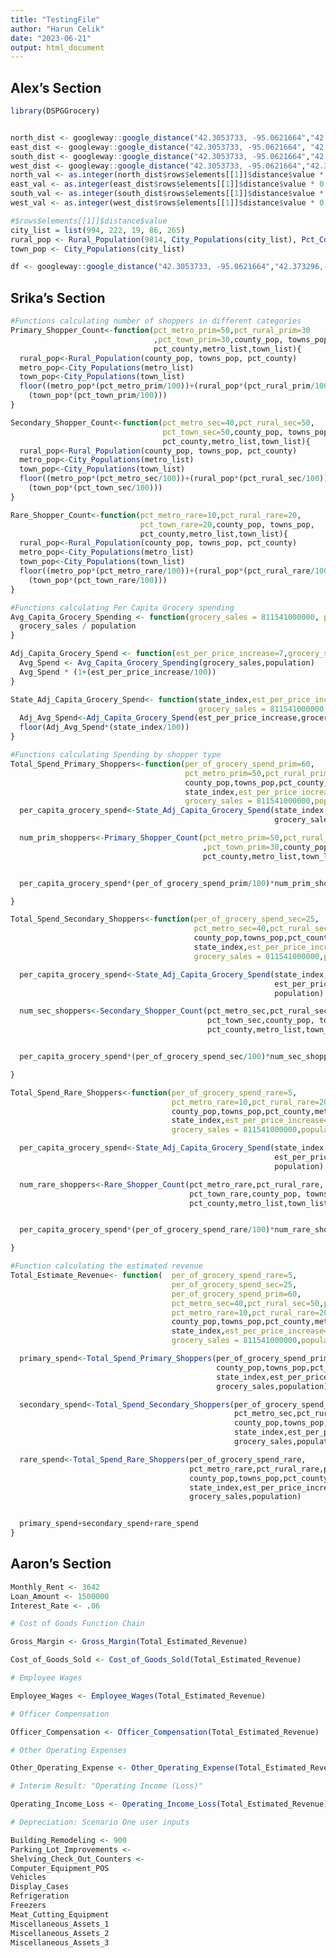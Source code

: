 ```yaml
---
title: "TestingFile"
author: "Harun Celik"
date: "2023-06-21"
output: html_document
---
```



## Alex's Section

```r
library(DSPGGrocery)


north_dist <- googleway::google_distance("42.3053733, -95.0621664","42.373296,-95.1508718",key = Sys.getenv("GOOGLE_KEY"))
east_dist <- googleway::google_distance("42.3053733, -95.0621664", "42.2669247,-95.0038576",key = Sys.getenv("GOOGLE_KEY"))
south_dist <- googleway::google_distance("42.3053733, -95.0621664","42.258085,-95.223378",key = Sys.getenv("GOOGLE_KEY"))
west_dist <- googleway::google_distance("42.3053733, -95.0621664","42.3113755,-95.6832781",key = Sys.getenv("GOOGLE_KEY"))
north_val <- as.integer(north_dist$rows$elements[[1]]$distance$value * 0.00062137)
east_val <- as.integer(east_dist$rows$elements[[1]]$distance$value * 0.00062137)
south_val <- as.integer(south_dist$rows$elements[[1]]$distance$value * 0.00062137)
west_val <- as.integer(west_dist$rows$elements[[1]]$distance$value * 0.00062137)

#$rows$elements[[1]]$distance$value
city_list = list(994, 222, 19, 86, 265)
rural_pop <- Rural_Population(9814, City_Populations(city_list), Pct_County(north_val,east_val,south_val,west_val, 1500*.62137119))
town_pop <- City_Populations(city_list)
```
```r
df <- googleway::google_distance("42.3053733, -95.0621664","42.373296,-95.1508718", key = Sys.getenv("GOOGLE_KEY"))
```


## Srika's Section

```r
#Functions calculating number of shoppers in different categories
Primary_Shopper_Count<-function(pct_metro_prim=50,pct_rural_prim=30
                                ,pct_town_prim=30,county_pop, towns_pop,
                                pct_county,metro_list,town_list){
  rural_pop<-Rural_Population(county_pop, towns_pop, pct_county)
  metro_pop<-City_Populations(metro_list)
  town_pop<-City_Populations(town_list)
  floor((metro_pop*(pct_metro_prim/100))+(rural_pop*(pct_rural_prim/100))+
    (town_pop*(pct_town_prim/100)))
}

Secondary_Shopper_Count<-function(pct_metro_sec=40,pct_rural_sec=50,
                                  pct_town_sec=50,county_pop, towns_pop,
                                  pct_county,metro_list,town_list){
  rural_pop<-Rural_Population(county_pop, towns_pop, pct_county)
  metro_pop<-City_Populations(metro_list)
  town_pop<-City_Populations(town_list)
  floor((metro_pop*(pct_metro_sec/100))+(rural_pop*(pct_rural_sec/100))+
    (town_pop*(pct_town_sec/100)))
}

Rare_Shopper_Count<-function(pct_metro_rare=10,pct_rural_rare=20,
                             pct_town_rare=20,county_pop, towns_pop,
                             pct_county,metro_list,town_list){
  rural_pop<-Rural_Population(county_pop, towns_pop, pct_county)
  metro_pop<-City_Populations(metro_list)
  town_pop<-City_Populations(town_list)
  floor((metro_pop*(pct_metro_rare/100))+(rural_pop*(pct_rural_rare/100))+
    (town_pop*(pct_town_rare/100)))
}

#Functions calculating Per Capita Grocery spending
Avg_Capita_Grocery_Spending <- function(grocery_sales = 811541000000, population = 334233854) {
  grocery_sales / population
}

Adj_Capita_Grocery_Spend <- function(est_per_price_increase=7,grocery_sales = 811541000000, population = 334233854){
  Avg_Spend <- Avg_Capita_Grocery_Spending(grocery_sales,population)
  Avg_Spend * (1+(est_per_price_increase/100))
}

State_Adj_Capita_Grocery_Spend<- function(state_index,est_per_price_increase=7,
                                          grocery_sales = 811541000000, population = 334233854){
  Adj_Avg_Spend<-Adj_Capita_Grocery_Spend(est_per_price_increase,grocery_sales, population)
  floor(Adj_Avg_Spend*(state_index/100))
}

#Functions calculating Spending by shopper type
Total_Spend_Primary_Shoppers<-function(per_of_grocery_spend_prim=60,
                                       pct_metro_prim=50,pct_rural_prim=30,pct_town_prim=30,
                                       county_pop,towns_pop,pct_county,metro_list,town_list,
                                       state_index,est_per_price_increase=7,
                                       grocery_sales = 811541000000,population = 334233854){
  per_capita_grocery_spend<-State_Adj_Capita_Grocery_Spend(state_index,est_per_price_increase,
                                                           grocery_sales, population)

  num_prim_shoppers<-Primary_Shopper_Count(pct_metro_prim=50,pct_rural_prim=30
                                           ,pct_town_prim=30,county_pop, towns_pop,
                                           pct_county,metro_list,town_list)


  per_capita_grocery_spend*(per_of_grocery_spend_prim/100)*num_prim_shoppers

}

Total_Spend_Secondary_Shoppers<-function(per_of_grocery_spend_sec=25,
                                         pct_metro_sec=40,pct_rural_sec=50,pct_town_sec=50,
                                         county_pop,towns_pop,pct_county,metro_list,town_list,
                                         state_index,est_per_price_increase=7,
                                         grocery_sales = 811541000000,population = 334233854){

  per_capita_grocery_spend<-State_Adj_Capita_Grocery_Spend(state_index,
                                                           est_per_price_increase,grocery_sales,
                                                           population)

  num_sec_shoppers<-Secondary_Shopper_Count(pct_metro_sec,pct_rural_sec,
                                            pct_town_sec,county_pop, towns_pop,
                                            pct_county,metro_list,town_list)


  per_capita_grocery_spend*(per_of_grocery_spend_sec/100)*num_sec_shoppers

}

Total_Spend_Rare_Shoppers<-function(per_of_grocery_spend_rare=5,
                                    pct_metro_rare=10,pct_rural_rare=20,pct_town_rare=20,
                                    county_pop,towns_pop,pct_county,metro_list,town_list,
                                    state_index,est_per_price_increase=7,
                                    grocery_sales = 811541000000,population = 334233854){

  per_capita_grocery_spend<-State_Adj_Capita_Grocery_Spend(state_index,
                                                           est_per_price_increase,grocery_sales,
                                                           population)

  num_rare_shoppers<-Rare_Shopper_Count(pct_metro_rare,pct_rural_rare,
                                        pct_town_rare,county_pop, towns_pop,
                                        pct_county,metro_list,town_list)


  per_capita_grocery_spend*(per_of_grocery_spend_rare/100)*num_rare_shoppers

}

#Function calculating the estimated revenue
Total_Estimate_Revenue<- function(  per_of_grocery_spend_rare=5,
                                    per_of_grocery_spend_sec=25,
                                    per_of_grocery_spend_prim=60,                                                                       pct_metro_prim=50,pct_rural_prim=30,pct_town_prim=30,
                                    pct_metro_sec=40,pct_rural_sec=50,pct_town_sec=50,
                                    pct_metro_rare=10,pct_rural_rare=20,pct_town_rare=20,
                                    county_pop,towns_pop,pct_county,metro_list,town_list,
                                    state_index,est_per_price_increase=7,
                                    grocery_sales = 811541000000,population = 334233854){

  primary_spend<-Total_Spend_Primary_Shoppers(per_of_grocery_spend_prim,                           pct_metro_prim,pct_rural_prim,pct_town_prim,
                                              county_pop,towns_pop,pct_county,metro_list,town_list,
                                              state_index,est_per_price_increase,
                                              grocery_sales,population)

  secondary_spend<-Total_Spend_Secondary_Shoppers(per_of_grocery_spend_sec,
                                                  pct_metro_sec,pct_rural_sec,pct_town_sec,
                                                  county_pop,towns_pop,pct_county,metro_list,town_list,
                                                  state_index,est_per_price_increase,
                                                  grocery_sales,population)

  rare_spend<-Total_Spend_Rare_Shoppers(per_of_grocery_spend_rare,
                                        pct_metro_rare,pct_rural_rare,pct_town_rare,
                                        county_pop,towns_pop,pct_county,metro_list,town_list,
                                        state_index,est_per_price_increase,
                                        grocery_sales,population)


  primary_spend+secondary_spend+rare_spend
}

```


## Aaron's Section

```r
Monthly_Rent <- 3642
Loan_Amount <- 1500000
Interest_Rate <- .06

# Cost of Goods Function Chain

Gross_Margin <- Gross_Margin(Total_Estimated_Revenue)

Cost_of_Goods_Sold <- Cost_of_Goods_Sold(Total_Estimated_Revenue)

# Employee Wages

Employee_Wages <- Employee_Wages(Total_Estimated_Revenue)

# Officer Compensation

Officer_Compensation <- Officer_Compensation(Total_Estimated_Revenue)

# Other Operating Expenses

Other_Operating_Expense <- Other_Operating_Expense(Total_Estimated_Revenue)

# Interim Result: "Operating Income (Loss)"

Operating_Income_Loss <- Operating_Income_Loss(Total_Estimated_Revenue)

# Depreciation: Scenario One user inputs

Building_Remodeling <- 900
Parking_Lot_Improvements <- 
Shelving_Check_Out_Counters <- 
Computer_Equipment_POS
Vehicles
Display_Cases
Refrigeration
Freezers
Meat_Cutting_Equipment
Miscellaneous_Assets_1
Miscellaneous_Assets_2
Miscellaneous_Assets_3

```

